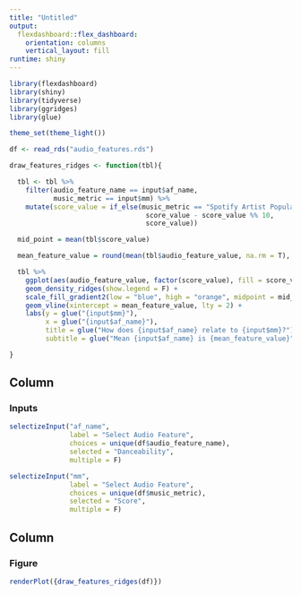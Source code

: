 ```yaml
---
title: "Untitled"
output: 
  flexdashboard::flex_dashboard:
    orientation: columns
    vertical_layout: fill
runtime: shiny
---
```


```r
library(flexdashboard)
library(shiny)
library(tidyverse)
library(ggridges)
library(glue)

theme_set(theme_light())

df <- read_rds("audio_features.rds")
```


```r
draw_features_ridges <- function(tbl){

  tbl <- tbl %>%
    filter(audio_feature_name == input$af_name,
           music_metric == input$mm) %>%
    mutate(score_value = if_else(music_metric == "Spotify Artist Popularity",
                                  score_value - score_value %% 10,
                                  score_value))

  mid_point = mean(tbl$score_value)

  mean_feature_value = round(mean(tbl$audio_feature_value, na.rm = T), 2)

  tbl %>%
    ggplot(aes(audio_feature_value, factor(score_value), fill = score_value)) +
    geom_density_ridges(show.legend = F) +
    scale_fill_gradient2(low = "blue", high = "orange", midpoint = mid_point) +
    geom_vline(xintercept = mean_feature_value, lty = 2) +
    labs(y = glue("{input$mm}"),
         x = glue("{input$af_name}"),
         title = glue("How does {input$af_name} relate to {input$mm}?"),
         subtitle = glue("Mean {input$af_name} is {mean_feature_value}"))

}

```

Column {data-width=350}
-----------------------------------------------------------------------

### Inputs

```r

selectizeInput("af_name",
               label = "Select Audio Feature",
               choices = unique(df$audio_feature_name),
               selected = "Danceability",
               multiple = F)

selectizeInput("mm",
               label = "Select Audio Feature",
               choices = unique(df$music_metric),
               selected = "Score",
               multiple = F)

```

Column {data-width=650}
-----------------------------------------------------------------------

### Figure

```r
renderPlot({draw_features_ridges(df)})
```


